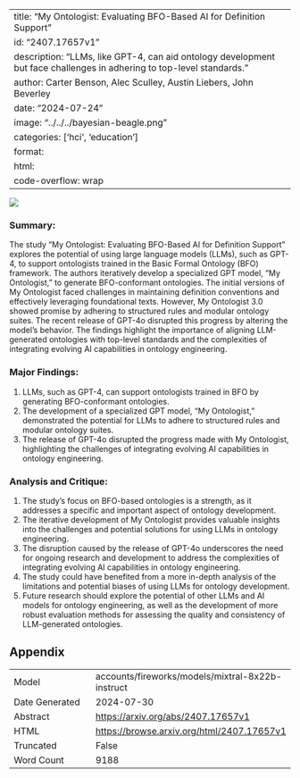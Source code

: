 
---
title: "My Ontologist: Evaluating BFO-Based AI for Definition Support"
id: "2407.17657v1"
description: "LLMs, like GPT-4, can aid ontology development but face challenges in adhering to top-level standards."
author: Carter Benson, Alec Sculley, Austin Liebers, John Beverley
date: "2024-07-24"
image: "../../../bayesian-beagle.png"
categories: ['hci', 'education']
format:
  html:
    code-overflow: wrap
---

![](../../../bayesian-beagle.png)

### Summary:

The study "My Ontologist: Evaluating BFO-Based AI for Definition Support" explores the potential of using large language models (LLMs), such as GPT-4, to support ontologists trained in the Basic Formal Ontology (BFO) framework. The authors iteratively develop a specialized GPT model, "My Ontologist," to generate BFO-conformant ontologies. The initial versions of My Ontologist faced challenges in maintaining definition conventions and effectively leveraging foundational texts. However, My Ontologist 3.0 showed promise by adhering to structured rules and modular ontology suites. The recent release of GPT-4o disrupted this progress by altering the model's behavior. The findings highlight the importance of aligning LLM-generated ontologies with top-level standards and the complexities of integrating evolving AI capabilities in ontology engineering.

### Major Findings:

1. LLMs, such as GPT-4, can support ontologists trained in BFO by generating BFO-conformant ontologies.
2. The development of a specialized GPT model, "My Ontologist," demonstrated the potential for LLMs to adhere to structured rules and modular ontology suites.
3. The release of GPT-4o disrupted the progress made with My Ontologist, highlighting the challenges of integrating evolving AI capabilities in ontology engineering.

### Analysis and Critique:

1. The study's focus on BFO-based ontologies is a strength, as it addresses a specific and important aspect of ontology development.
2. The iterative development of My Ontologist provides valuable insights into the challenges and potential solutions for using LLMs in ontology engineering.
3. The disruption caused by the release of GPT-4o underscores the need for ongoing research and development to address the complexities of integrating evolving AI capabilities in ontology engineering.
4. The study could have benefited from a more in-depth analysis of the limitations and potential biases of using LLMs for ontology development.
5. Future research should explore the potential of other LLMs and AI models for ontology engineering, as well as the development of more robust evaluation methods for assessing the quality and consistency of LLM-generated ontologies.

## Appendix

|          |          |
|----------|----------|
| Model     | accounts/fireworks/models/mixtral-8x22b-instruct       |
| Date Generated     | 2024-07-30       |
| Abstract | [https://arxiv.org/abs/2407.17657v1](https://arxiv.org/abs/2407.17657v1)        |
| HTML     | [https://browse.arxiv.org/html/2407.17657v1](https://browse.arxiv.org/html/2407.17657v1)       |
| Truncated       | False       |
| Word Count       | 9188       |